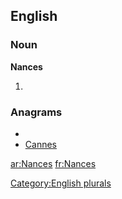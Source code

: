 
==English==

===Noun===
'''Nances'''

# {{plural of|[[Nance]]}}

===Anagrams===
* {{alphagram|acenns}}
* [[Cannes#English|Cannes]]


[[Category:English plurals]]

[[ar:Nances]]
[[fr:Nances]]
